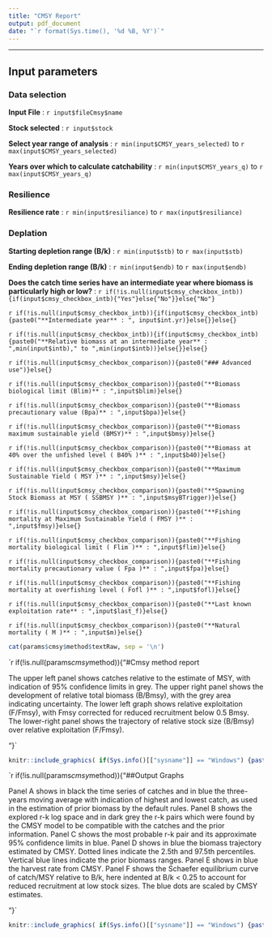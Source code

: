 ```yaml
---
title: "CMSY Report"
output: pdf_document
date: "`r format(Sys.time(), '%d %B, %Y')`"
---
```


******
## Input parameters  
### Data selection

**Input File** : `r input$fileCmsy$name`

**Stock selected** : `r input$stock`

**Select year range of analysis** : `r min(input$CMSY_years_selected)` to `r max(input$CMSY_years_selected)`

**Years over which to calculate catchability** : `r min(input$CMSY_years_q)` to `r max(input$CMSY_years_q)`

### Resilience

**Resilience rate** : `r min(input$resiliance)` to `r max(input$resiliance)`

### Deplation

**Starting depletion range (B/k)** : `r min(input$stb)` to `r max(input$stb)`

**Ending depletion range (B/k)** : `r min(input$endb)` to `r max(input$endb)`

**Does the catch time series have an intermediate year where biomass is particularly high or low?** : `r if(!is.null(input$cmsy_checkbox_intb)){if(input$cmsy_checkbox_intb){"Yes"}else{"No"}}else{"No"}`

`r if(!is.null(input$cmsy_checkbox_intb)){if(input$cmsy_checkbox_intb){paste0("**Intermediate year** : ", input$int.yr)}else{}}else{}`

`r if(!is.null(input$cmsy_checkbox_intb)){if(input$cmsy_checkbox_intb){paste0("**Relative biomass at an intermediate year** : ",min(input$intb)," to ",min(input$intb))}else{}}else{}`

`r if(!is.null(input$cmsy_checkbox_comparison)){paste0("### Advanced use")}else{}`

`r if(!is.null(input$cmsy_checkbox_comparison)){paste0("**Biomass biological limit (Blim)** : ",input$blim)}else{}`

`r if(!is.null(input$cmsy_checkbox_comparison)){paste0("**Biomass precautionary value (Bpa)** : ",input$bpa)}else{}`

`r if(!is.null(input$cmsy_checkbox_comparison)){paste0("**Biomass maximum sustainable yield (BMSY)** : ",input$bmsy)}else{}`

`r if(!is.null(input$cmsy_checkbox_comparison)){paste0("**Biomass at 40% over the unfished level ( B40% )** : ",input$b40)}else{}`

`r if(!is.null(input$cmsy_checkbox_comparison)){paste0("**Maximum Sustainable Yield ( MSY )** : ",input$msy)}else{}`

`r if(!is.null(input$cmsy_checkbox_comparison)){paste0("**Spawning Stock Biomass at MSY ( SSBMSY )** : ",input$msyBTrigger)}else{}`


`r if(!is.null(input$cmsy_checkbox_comparison)){paste0("**Fishing mortality at Maximum Sustainable Yield ( FMSY )** : ",input$fmsy)}else{}`

`r if(!is.null(input$cmsy_checkbox_comparison)){paste0("**Fishing mortality biological limit ( Flim )** : ",input$flim)}else{}`

`r if(!is.null(input$cmsy_checkbox_comparison)){paste0("**Fishing mortality precautionary value ( Fpa )** : ",input$fpa)}else{}`

`r if(!is.null(input$cmsy_checkbox_comparison)){paste0("**Fishing mortality at overfishing level ( Fofl )** : ",input$fofl)}else{}`

`r if(!is.null(input$cmsy_checkbox_comparison)){paste0("**Last known exploitation rate** : ",input$last_f)}else{}`

`r if(!is.null(input$cmsy_checkbox_comparison)){paste0("**Natural mortality ( M )** : ",input$m)}else{}`




```r
cat(params$cmsy$method$textRaw, sep = '\n')
```



`r if(!is.null(params$cmsy$method)){"#Cmsy method report

The upper left panel shows catches relative to the estimate of MSY, with indication of 95% confidence limits in grey. The upper right panel shows the development of relative total biomass (B/Bmsy), with the grey area indicating uncertainty. The lower left graph shows relative exploitation (F/Fmsy), with Fmsy corrected for reduced recruitment below 0.5 Bmsy. The lower-right panel shows the trajectory of relative stock size (B/Bmsy) over relative exploitation (F/Fmsy).

"}`
```r
knitr::include_graphics( if(Sys.info()[["sysname"]] == "Windows") {paste(gsub("\\\\", "/", params$cmsy$method$analisysChart)) } else { paste(params$cmsy$method$analisysChart)} )
```


`r if(!is.null(params$cmsy$method)){"##Output Graphs

Panel A shows in black the time series of catches and in blue the three-years moving average with indication of highest and lowest catch, as used in the estimation of prior biomass by the default rules. Panel B shows the explored r-k log space and in dark grey the r-k pairs which were found by the CMSY model to be compatible with the catches and the prior information. Panel C shows the most probable r-k pair and its approximate 95% confidence limits in blue. Panel D shows in blue the biomass trajectory estimated by CMSY. Dotted lines indicate the 2.5th and 97.5th percentiles. Vertical blue lines indicate the prior biomass ranges. Panel E shows in blue the harvest rate from CMSY. Panel F shows the Schaefer equilibrium curve of catch/MSY relative to B/k, here indented at B/k < 0.25 to account for reduced recruitment at low stock sizes. The blue dots are scaled by CMSY estimates.

"}`
```r
knitr::include_graphics( if(Sys.info()[["sysname"]] == "Windows") {paste(gsub("\\\\", "/", params$cmsy$method$managementChart)) } else { paste(params$cmsy$method$managementChart) } )
```
